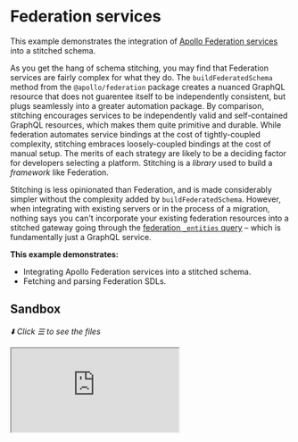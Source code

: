 # Federation services

This example demonstrates the integration of [Apollo Federation services](https://www.apollographql.com/docs/federation/implementing-services/) into a stitched schema.

As you get the hang of schema stitching, you may find that Federation services are fairly complex for what they do. The `buildFederatedSchema` method from the `@apollo/federation` package creates a nuanced GraphQL resource that does not guarentee itself to be independently consistent, but plugs seamlessly into a greater automation package. By comparison, stitching encourages services to be independently valid and self-contained GraphQL resources, which makes them quite primitive and durable. While federation automates service bindings at the cost of tightly-coupled complexity, stitching embraces loosely-coupled bindings at the cost of manual setup. The merits of each strategy are likely to be a deciding factor for developers selecting a platform. Stitching is a _library_ used to build a _framework_ like Federation.

Stitching is less opinionated than Federation, and is made considerably simpler without the complexity added by `buildFederatedSchema`. However, when integrating with existing servers or in the process of a migration, nothing says you can't incorporate your existing federation resources into a stitched gateway going through the [federation `_entities` query](https://www.apollographql.com/docs/federation/federation-spec/#query_service) – which is fundamentally just a GraphQL service.

**This example demonstrates:**

- Integrating Apollo Federation services into a stitched schema.
- Fetching and parsing Federation SDLs.

## Sandbox

_⬇️ Click ☰ to see the files_

<iframe
  src="https://codesandbox.io/embed/github/ardatan/schema-stitching/tree/master/examples/federation-services?codemirror=1&fontsize=14&initialpath=/graphql&theme=dark"
  className="mt-6 w-full h-[500px] rounded-md"
  title="federation-services"
  allow="geolocation; microphone; camera; midi; vr; accelerometer; gyroscope; payment; ambient-light-sensor; encrypted-media; usb"
  sandbox="allow-forms allow-modals allow-popups allow-presentation allow-same-origin allow-scripts"
/>

> You can also see the project on GitHub [here](https://github.com/ardatan/schema-stitching/tree/master/examples/federation-services).

The following services are available for interactive queries:

- **Stitched gateway:** listening on 4000/graphql
- _Products subservice_: listening on 4001/graphql
- _Reviews subservice_: listening on 4002/graphql
- _Users subservice_: listening on 4003/graphql

This example is based on the [Federation intro example](https://www.apollographql.com/docs/federation/#concern-based-separation).

## Summary

Ever wonder what Federation is doing under the hood? Visit the [products service](http://localhost:4001/graphql) and check out some `User` objects:

```graphql
query {
  _entities(
    representations: [{ __typename: "User", id: "1" }, { __typename: "User", id: "2" }, { __typename: "User", id: "3" }]
  ) {
    ... on User {
      id
      recentPurchases {
        upc
        name
        price
      }
    }
  }
}
```

A federation service automatically configures an `_entities` query that recieves typed keys (i.e.: objects with a `__typename`), and returns abstract `_Entity` objects that may assume the shape of any type in the service. [Apollo Gateway](https://www.npmjs.com/package/@apollo/gateway) then automates the exchange of typed keys for typed results, all going through the dedicated `_entities` protocol in each subservice. Stitching can also integrate with this `_entities` query by sending it properly formatted keys.

Now [go to the gateway](http://localhost:4001/graphql) and check out the stitched results:

```graphql
query {
  user(id: "1") {
    username
    recentPurchases {
      upc
      name
    }
    reviews {
      body
      author {
        id
        username
      }
      product {
        upc
        name
        acceptsNewReviews
      }
    }
  }
}
```

The stitched gateway has loaded all federation SDLs, converted them into stitching SDLs, and then integrates them like any other GraphQL service with types merged through their `_entities` query.

### Adapting Federation services

Federation and Stitching use fundamentally similar patterns to combine underlying subservices (in fact, both tools have shared origins in [Apollo Stitching](https://www.apollographql.com/docs/federation/migrating-from-stitching/)). However, their specific implementations have an important differentiator:

- **Apollo Federation uses a _centralized_ approach**, where all types have a single "origin" service (i.e.: where the unextended type definition is). Querying for a type builds from its origin service.
- **Stitching uses a _decentralized_ approach**, where any service may equally originate any type. Regardless of where a typed object is first represented, that original object is filled in with missing details from other services.

How each system handles origins informs how a federation service gets translated into a stitched subschema:

1. All types with a `@key` directive become merged types; the key fields go into `selectionSet`.
1. All fields with a `@requires` directive are made into computed fields. Computed fields are slightly more robust than their federation counterparts because they may resolve dependencies from any number of services.
1. All fields with an `@external` directive are removed _unless they are part of the `@key`_. Stitching expects schemas to only publish fields that they actually have data for. This is considerably simpler than the federation approach where services may be responsible for data they don't have.
1. By eliminating the indirection of `@external` fields, the `@provides` directive is no longer necessary. The Stitching query planner can automate the optimial selection of as many fields as possible from as few services as possible.

### SDL integration

The simplest way to make the above adaptions is to translate a Federation SDL string into a Stitching SDL string, which can be done using the `federationToStitchingSDL` utility function from [`@graphql-tools/stitching-directives`](https://www.graphql-tools.com/docs/schema-stitching/stitch-federation) package. A federation service's SDL can be obtained through its `_service` API:

```graphql
query {
  _service {
    sdl
  }
}
```

Once fetched, it can be translated into a Stitching SDL and then built into a stitched schema:

```js
import { buildSchema } from 'graphql'
import { stitchingDirectives, federationToStitchingSDL } from '@graphql-tools/stitching-directives'
import { buildHTTPExecutor } from '@graphql-tools/executor-http'

const stitchingConfig = stitchingDirectives()

const executor = buildHTTPExecutor({ endpoint: 'http://localhost:4001/graphql' })
const federationSDL = await executor({
  document: parse(/* GraphQL */ `
    {
      _service {
        sdl
      }
    }
  `)
})
const stitchingSDL = federationToStitchingSDL(federationSDL, stitchingConfig)

const gatewaySchema = stitchSchemas({
  subschemaConfigTransforms: [stitchingConfig.stitchingDirectivesTransformer],
  subschemas: [
    {
      schema: buildSchema(stitchingSDL),
      executor
    }
  ]
})
```

### Static config

Written as static subservice configuration, a federation service merges types within a stitched gateway using the following:

```js
import { pick } from 'lodash'

const gatewaySchema = stitchSchemas({
  subschemas: [
    {
      schema: buildSchema(stitchingSDL),
      merge: {
        Product: {
          selectionSet: '{ id }',
          fields: {
            shippingEstimate: { selectionSet: '{ price weight }', computed: true }
          },
          fieldName: '_entities',
          key: originObj => ({ __typename: 'Product', ...pick(originObj, ['id', 'price', 'weight']) }),
          argsFromKeys: representations => ({ representations })
        }
      }
    }
  ]
})
```
